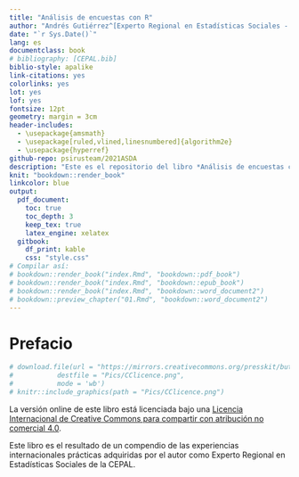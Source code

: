 ```yaml
--- 
title: "Análisis de encuestas con R"
author: "Andrés Gutiérrez^[Experto Regional en Estadísticas Sociales - Comisión Económica para América Latina y el Caribe (CEPAL) -  andres.gutierrez@cepal.org],Stalyn Guerrero^[Consultor - Comisión Económica para América Latina y el Caribe (CEPAL), guerrerostalyn@gmail.com], Cristian Téllez^[Consultor - Comisión Económica para América Latina y el Caribe (CEPAL), cftellezp@unal.edu.co], Giovany Babativa^[Consultor - Comisión Económica para América Latina y el Caribe (CEPAL), gbabativam@gmail.com] "
date: "`r Sys.Date()`"
lang: es
documentclass: book
# bibliography: [CEPAL.bib]
biblio-style: apalike
link-citations: yes
colorlinks: yes
lot: yes
lof: yes
fontsize: 12pt
geometry: margin = 3cm
header-includes:
  - \usepackage{amsmath}
  - \usepackage[ruled,vlined,linesnumbered]{algorithm2e}
  - \usepackage{hyperref}
github-repo: psirusteam/2021ASDA
description: "Este es el repositorio del libro *Análisis de encuestas con R*."
knit: "bookdown::render_book"
linkcolor: blue
output:
  pdf_document:
    toc: true
    toc_depth: 3
    keep_tex: true
    latex_engine: xelatex
  gitbook:
    df_print: kable
    css: "style.css"
# Compilar así:
# bookdown::render_book("index.Rmd", "bookdown::pdf_book")
# bookdown::render_book("index.Rmd", "bookdown::epub_book")
# bookdown::render_book("index.Rmd", "bookdown::word_document2")
# bookdown::preview_chapter("01.Rmd", "bookdown::word_document2")
---
```


# Prefacio {-}


```r
# download.file(url = "https://mirrors.creativecommons.org/presskit/buttons/88x31/png/by-nc-sa.png",
#           destfile = "Pics/CClicence.png",
#           mode = 'wb')
# knitr::include_graphics(path = "Pics/CClicence.png")
```

La versión online de este libro está licenciada bajo una [Licencia Internacional de Creative Commons para compartir con atribución no comercial 4.0](http://creativecommons.org/licenses/by-nc-sa/4.0/). 

Este libro es el resultado de un compendio de las experiencias internacionales prácticas adquiridas por el autor como Experto Regional en Estadísticas Sociales de la CEPAL.
